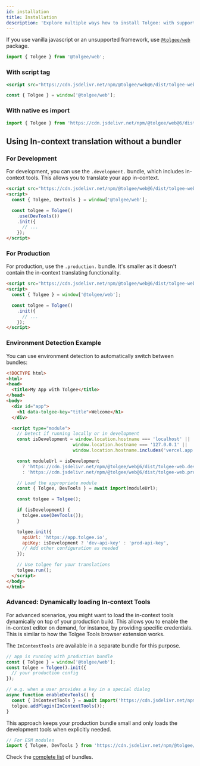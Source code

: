 ```yaml
---
id: installation
title: Installation
description: 'Explore multiple ways how to install Tolgee: with supported integrations, using dev tools without bundler and more.'
---
```


If you use vanilla javascript or an unsupported framework, use [`@tolgee/web`](../../api/web_package/about) package.


<InstallationTabs lib="@tolgee/web" />

```ts
import { Tolgee } from '@tolgee/web';
```

### With script tag

```jsx
<script src="https://cdn.jsdelivr.net/npm/@tolgee/web@6/dist/tolgee-web.production.umd.min.js"></script>
```

```ts
const { Tolgee } = window['@tolgee/web'];
```

### With native es import

```ts
import { Tolgee } from 'https://cdn.jsdelivr.net/npm/@tolgee/web@6/dist/tolgee-web.production.esm.min.mjs'
```

## Using In-context translation without a bundler

### For Development

For development, you can use the `.development.` bundle, which includes in-context tools. This allows you to translate your app in-context.

```html
<script src="https://cdn.jsdelivr.net/npm/@tolgee/web@6/dist/tolgee-web.development.umd.js"></script>
<script>
  const { Tolgee, DevTools } = window['@tolgee/web'];

  const tolgee = Tolgee()
    .use(DevTools())
    .init({
      // ...
    });
</script>
```

### For Production

For production, use the `.production.` bundle. It's smaller as it doesn't contain the in-context translating functionality.

```html
<script src="https://cdn.jsdelivr.net/npm/@tolgee/web@6/dist/tolgee-web.production.umd.min.js"></script>
<script>
  const { Tolgee } = window['@tolgee/web'];

  const tolgee = Tolgee()
    .init({
      // ...
    });
</script>
```

### Environment Detection Example

You can use environment detection to automatically switch between bundles:

```html
<!DOCTYPE html>
<html>
<head>
  <title>My App with Tolgee</title>
</head>
<body>
  <div id="app">
    <h1 data-tolgee-key="title">Welcome</h1>
  </div>

  <script type="module">
    // Detect if running locally or in development
    const isDevelopment = window.location.hostname === 'localhost' || 
                         window.location.hostname === '127.0.0.1' ||
                         window.location.hostname.includes('vercel.app');

    const moduleUrl = isDevelopment
      ? 'https://cdn.jsdelivr.net/npm/@tolgee/web@6/dist/tolgee-web.development.esm.mjs'
      : 'https://cdn.jsdelivr.net/npm/@tolgee/web@6/dist/tolgee-web.production.esm.min.mjs';

    // Load the appropriate module
    const { Tolgee, DevTools } = await import(moduleUrl);

    const tolgee = Tolgee();

    if (isDevelopment) {
      tolgee.use(DevTools());
    }

    tolgee.init({
      apiUrl: 'https://app.tolgee.io',
      apiKey: isDevelopment ? 'dev-api-key' : 'prod-api-key',
      // Add other configuration as needed
    });

    // Use tolgee for your translations
    tolgee.run();
  </script>
</body>
</html>
```

### Advanced: Dynamically loading In-context Tools

For advanced scenarios, you might want to load the in-context tools dynamically on top of your production build. This allows you to enable the in-context editor on demand, for instance, by providing specific credentials. This is similar to how the Tolgee Tools browser extension works.

The `InContextTools` are available in a separate bundle for this purpose.

```javascript
// app is running with production bundle
const { Tolgee } = window['@tolgee/web'];
const tolgee = Tolgee().init({
  // your production config
});

// e.g. when a user provides a key in a special dialog
async function enableDevTools() {
  const { InContextTools } = await import('https://cdn.jsdelivr.net/npm/@tolgee/web@6/dist/tolgee-in-context-tools.esm.min.mjs');
  tolgee.addPlugin(InContextTools());
}
```

This approach keeps your production bundle small and only loads the development tools when explicitly needed.

```jsx
// For ESM modules
import { Tolgee, DevTools } from 'https://cdn.jsdelivr.net/npm/@tolgee/web@6/dist/tolgee-web.development.esm.js';
```

Check the [complete list](https://cdn.jsdelivr.net/npm/@tolgee/web@6/dist/) of bundles.
